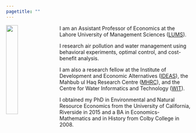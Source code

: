 ```yaml
---
pagetitle: ""
---
```


<link rel="stylesheet" href="styles.css" type="text/css">

<img src="images/pic1.jpg" style="width:25%; border: 0px solid; margin-right: 20px" align="left">

I am an Assistant Professor of Economics at the Lahore University of Management Sciences ([LUMS](https://lums.edu.pk)). 

I research air pollution and water management using behavioral experiments, optimal control, and cost-benefit analysis.

I am also a research fellow at the Institute of Development and Economic Alternatives ([IDEAS](https://ideaspak.org)), the Mahbub ul Haq Research Centre ([MHRC](https://mhrc.lums.edu.pk)), and the Centre for Water Informatics and Technology ([WIT](https://wit.lums.edu.pk)).

I obtained my PhD in Environmental and Natural Resource Economics from the University of California, Riverside in 2015 and a BA in Economics-Mathematics and in History from Colby College in 2008.
